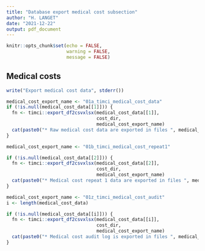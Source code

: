 ```yaml
---
title: "Database export medical cost subsection"
author: "H. LANGET"
date: "2021-12-22"
output: pdf_document
---
```


```r
knitr::opts_chunk$set(echo = FALSE,
                      warning = FALSE,
                      message = FALSE)
```

## Medical costs

```r
write("Export medical cost data", stderr())
```

```r
medical_cost_export_name <- "01a_timci_medical_cost_data"
if (!is.null(medical_cost_data[[1]])) {
  fn <- timci::export_df2csvxlsx(medical_cost_data[[1]],
                                 cost_dir,
                                 medical_cost_export_name)
  cat(paste0("* Raw medical cost data are exported in files ", medical_cost_export_name, ".csv/xslx in the ", cost_dir, " folder"))
}
```

```r
medical_cost_export_name <- "01b_timci_medical_cost_repeat1"

if (!is.null(medical_cost_data[[2]])) {
  fn <- timci::export_df2csvxlsx(medical_cost_data[[2]],
                                 cost_dir,
                                 medical_cost_export_name)
  cat(paste0("* Medical cost repeat 1 data are exported in files ", medical_cost_export_name, ".csv/xslx in the ", cost_dir, " folder"))
}
```

```r
medical_cost_export_name <- "01z_timci_medical_cost_audit"
i <- length(medical_cost_data)

if (!is.null(medical_cost_data[[i]])) {
  fn <- timci::export_df2csvxlsx(medical_cost_data[[i]],
                                 cost_dir,
                                 medical_cost_export_name)
  cat(paste0("* Medical cost audit log is exported in files ", medical_cost_export_name, ".csv/xslx in the ", cost_dir, " folder"))
}
```
